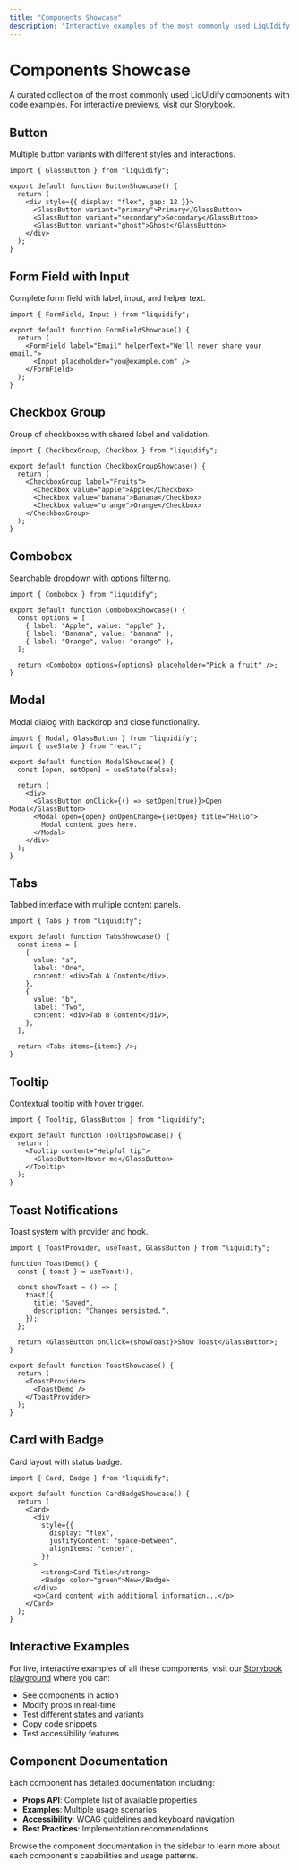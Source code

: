 ```yaml
---
title: "Components Showcase"
description: "Interactive examples of the most commonly used LiqUIdify components with live code previews"
---
```


# Components Showcase

A curated collection of the most commonly used LiqUIdify components with code examples. For interactive previews, visit our [Storybook](https://liquidify-storybook.vercel.app).

## Button

Multiple button variants with different styles and interactions.

```tsx
import { GlassButton } from "liquidify";

export default function ButtonShowcase() {
  return (
    <div style={{ display: "flex", gap: 12 }}>
      <GlassButton variant="primary">Primary</GlassButton>
      <GlassButton variant="secondary">Secondary</GlassButton>
      <GlassButton variant="ghost">Ghost</GlassButton>
    </div>
  );
}
```

## Form Field with Input

Complete form field with label, input, and helper text.

```tsx
import { FormField, Input } from "liquidify";

export default function FormFieldShowcase() {
  return (
    <FormField label="Email" helperText="We'll never share your email.">
      <Input placeholder="you@example.com" />
    </FormField>
  );
}
```

## Checkbox Group

Group of checkboxes with shared label and validation.

```tsx
import { CheckboxGroup, Checkbox } from "liquidify";

export default function CheckboxGroupShowcase() {
  return (
    <CheckboxGroup label="Fruits">
      <Checkbox value="apple">Apple</Checkbox>
      <Checkbox value="banana">Banana</Checkbox>
      <Checkbox value="orange">Orange</Checkbox>
    </CheckboxGroup>
  );
}
```

## Combobox

Searchable dropdown with options filtering.

```tsx
import { Combobox } from "liquidify";

export default function ComboboxShowcase() {
  const options = [
    { label: "Apple", value: "apple" },
    { label: "Banana", value: "banana" },
    { label: "Orange", value: "orange" },
  ];

  return <Combobox options={options} placeholder="Pick a fruit" />;
}
```

## Modal

Modal dialog with backdrop and close functionality.

```tsx
import { Modal, GlassButton } from "liquidify";
import { useState } from "react";

export default function ModalShowcase() {
  const [open, setOpen] = useState(false);

  return (
    <div>
      <GlassButton onClick={() => setOpen(true)}>Open Modal</GlassButton>
      <Modal open={open} onOpenChange={setOpen} title="Hello">
        Modal content goes here.
      </Modal>
    </div>
  );
}
```

## Tabs

Tabbed interface with multiple content panels.

```tsx
import { Tabs } from "liquidify";

export default function TabsShowcase() {
  const items = [
    {
      value: "a",
      label: "One",
      content: <div>Tab A Content</div>,
    },
    {
      value: "b",
      label: "Two",
      content: <div>Tab B Content</div>,
    },
  ];

  return <Tabs items={items} />;
}
```

## Tooltip

Contextual tooltip with hover trigger.

```tsx
import { Tooltip, GlassButton } from "liquidify";

export default function TooltipShowcase() {
  return (
    <Tooltip content="Helpful tip">
      <GlassButton>Hover me</GlassButton>
    </Tooltip>
  );
}
```

## Toast Notifications

Toast system with provider and hook.

```tsx
import { ToastProvider, useToast, GlassButton } from "liquidify";

function ToastDemo() {
  const { toast } = useToast();

  const showToast = () => {
    toast({
      title: "Saved",
      description: "Changes persisted.",
    });
  };

  return <GlassButton onClick={showToast}>Show Toast</GlassButton>;
}

export default function ToastShowcase() {
  return (
    <ToastProvider>
      <ToastDemo />
    </ToastProvider>
  );
}
```

## Card with Badge

Card layout with status badge.

```tsx
import { Card, Badge } from "liquidify";

export default function CardBadgeShowcase() {
  return (
    <Card>
      <div
        style={{
          display: "flex",
          justifyContent: "space-between",
          alignItems: "center",
        }}
      >
        <strong>Card Title</strong>
        <Badge color="green">New</Badge>
      </div>
      <p>Card content with additional information...</p>
    </Card>
  );
}
```

## Interactive Examples

For live, interactive examples of all these components, visit our [Storybook playground](https://liquidify-storybook.vercel.app) where you can:

- See components in action
- Modify props in real-time
- Test different states and variants
- Copy code snippets
- Test accessibility features

## Component Documentation

Each component has detailed documentation including:

- **Props API**: Complete list of available properties
- **Examples**: Multiple usage scenarios
- **Accessibility**: WCAG guidelines and keyboard navigation
- **Best Practices**: Implementation recommendations

Browse the component documentation in the sidebar to learn more about each component's capabilities and usage patterns.
